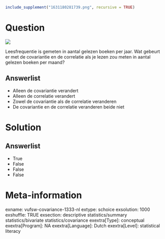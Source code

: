 ```r
include_supplement("1631180281739.png", recursive = TRUE)
```

Question
========
![](1631180281739.png)
  
Leesfrequentie is gemeten in aantal gelezen boeken per jaar. Wat gebeurt
er met de covariantie en de correlatie als je lezen zou meten in aantal
gelezen boeken per maand?

Answerlist
----------
* Alleen de covariantie verandert
* Alleen de correlatie verandert
* Zowel de covariantie als de correlatie veranderen
* De covariantie en de correlatie veranderen beide niet

Solution
========










Answerlist
----------
* True
* False
* False
* False

Meta-information
================
exname: vufsw-covariance-1333-nl
extype: schoice
exsolution: 1000
exshuffle: TRUE
exsection: descriptive statistics/summary statistics/bivariate statistics/covariance
exextra[Type]: conceptual
exextra[Program]: NA
exextra[Language]: Dutch
exextra[Level]: statistical literacy

